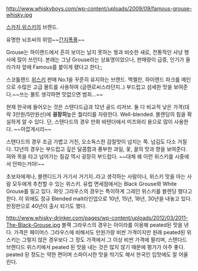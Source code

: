 http://www.whiskyboys.com/wp-content/uploads/2009/09/famous-grouse-whisky.jpg

[[스카치 위스키]]의 브랜드.

유명한 뇌조씨의 위엄~~[[간지폭풍]]~~

Grouse는 하이랜드에서 흔히 보이는 날지 못하는 꿩과 비슷한 새로, 전통적인 사냥 행사에 많이 쓰인다. 본래는 그냥 Grouse라는 상표명이었으나, 판매량이 급증, 인기가 올라가자 앞에 Famous를 붙이게 됐다고 한다;;

스코틀랜드 [[위스키]] 판매 No.1을 꾸준히 유지하는 브랜드. 맥켈란, 하이랜드 파크를 메인으로 수많은 고급 몰트를 사용하여 (글렌로씨스라던지..) 부드럽고 섬세한 맛을 보여준다.~~쓰는 몰트 생각하면 맛없으면 범죄...~~

현재 한국에 들어오는 것은 스탠다드급과 12년 골드 리저브. 둘 다 비교적 낮은 가격(대략 3만원/5만원선)에 '''굉장히'''높은 퀄리티를 자랑한다. Well-blended. 블렌딩의 힘을 확실하게 알 수 있다. 단, 스탠다드의 경우 만화 바텐더에서 미즈와리 용으로 많이 사용한다. ~~아깝게시리~~

스탠다드의 경우 조금 가볍고 거친, 오소독스한 감칠맛이 넘치는 쪽. 넘김도 다소 거칠다. 12년의 경우는 부드럽고 깊은 달콤함과 풍부한 과일, 꽃, 꿀의 맛과 향을 보여준다. 혀와 목을 타고 넘어가는 질감 역시 굉장히 부드럽다. ~~대체 왜 이런 위스키를 시중에서 안파는거야!~~

초보자에게나, 블렌디드가 거기서 거기지..라고 생각하는 사람이나, 위스키 맛을 아는 사람 모두에게 추천할 수 있는 위스키. 유럽 면세점에서는 Black Grouse와 White Grouse를 밀고 있다. 와잇 그라우스의 경우는 특이하게 그레인 위스키를 블렌딩 했다고 한다. 이 외에도 정규 Blended malt라인업으로 10년, 15년, 18년, 30년을 내놓고 있다. 한정판으로 40년이 출시 되기도 했다.

http://www.whisky-drinker.com/pages/wp-content/uploads/2012/03/2011-The-Black-Grouse.jpg
블랙 그라우스의 경우는 아이라를 이용해 peated된 맛을 낸다. 가격은 페이머스 그라우스에 비해서도 만원가량 비싼 가격이지만 원래 peated된 위스키는 그렇지 않은 경우보다 그 정도 가격에서 그 이상 비싼 가격에 팔리며, 스탠다드 브랜디드 위스키에서 peated 된 맛을 내는 것은 많지 않기 때문에 평가가 아주 좋다. peated 된 정도는 약한 편이며 스파이시한 맛을 띄기도 해서 한국인 입맛에도 잘 어울린다. 
